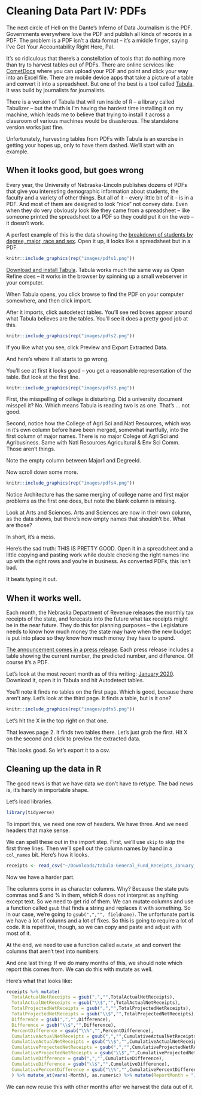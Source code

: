 # Cleaning Data Part IV: PDFs

The next circle of Hell on the Dante's Inferno of Data Journalism is the PDF. Governments everywhere love the PDF and publish all kinds of records in a PDF. The problem is a PDF isn't a data format -- it's a middle finger, saying I've Got Your Accountability Right Here, Pal.

It's so ridiculous that there's a constellation of tools that do nothing more than try to harvest tables out of PDFs. There are online services like [CometDocs](https://www.cometdocs.com/) where you can upload your PDF and point and click your way into an Excel file. There are mobile device apps that take a picture of a table and convert it into a spreadsheet. But one of the best is a tool called [Tabula](https://tabula.technology/). It was build by journalists for journalists.

There is a version of Tabula that will run inside of R -- a library called Tabulizer -- but the truth is I'm having the hardest time installing it on my machine, which leads me to believe that trying to install it across a classroom of various machines would be disasterous. The standalone version works just fine.

Unfortunately, harvesting tables from PDFs with Tabula is an exercise in getting your hopes up, only to have them dashed. We'll start with an example.

## When it looks good, but goes wrong

Every year, the University of Nebraska-Lincoln publishes dozens of PDFs that give you interesting demographic information about students, the faculty and a variety of other things. But all of it -- every little bit of it -- is in a PDF. And most of them are designed to look "nice" not convey data. Even when they do very obviously look like they came from a spreadsheet -- like someone printed the spreadsheet to a PDF so they could put it on the web -- it doesn't work.

A perfect example of this is the data showing the [breakdown of students by degree, major, race and sex](https://iea.unl.edu/dmdocuments/050_fall_2018_enrl_p100.pdf). Open it up, it looks like a spreadsheet but in a PDF.

```r
knitr::include_graphics(rep("images/pdfs1.png"))
```

[Download and install Tabula](https://tabula.technology/). Tabula works much the same way as Open Refine does -- it works in the browser by spinning up a small webserver in 
your computer. 

When Tabula opens, you click browse to find the PDF on your computer somewhere, and then click import. 

After it imports, click autodetect tables. You'll see red boxes appear around what Tabula believes are the tables. You'll see it does a pretty good job at this. 

```r
knitr::include_graphics(rep("images/pdfs2.png"))
```

If you like what you see, click Preview and Export Extracted Data.

And here's where it all starts to go wrong. 

You'll see at first it looks good -- you get a reasonable representation of the table. But look at the first line.

```r
knitr::include_graphics(rep("images/pdfs3.png"))
```

First, the misspelling of college is disturbing. Did a university document misspell it? No. Which means Tabula is reading two ls as one. That's ... not good.

Second, notice how the College of Agri Sci and Natl Resources, which was in it's own column before have been merged, somewhat inartfully, into the first column of major names. There is no major Colege of Agri Sci and Agribusiness. Same with Natl Resources Agricultural & Env Sci Comm. Those aren't things.

Note the empty column between Major1 and DegreeId.

Now scroll down some more.

```r
knitr::include_graphics(rep("images/pdfs4.png"))
```

Notice Architecture has the same merging of college name and first major problems as the first one does, but note the blank column is missing. 

Look at Arts and Sciences. Arts and Sciences are now in their own column, as the data shows, but there's now empty names that shouldn't be. What are those? 

In short, it's a mess. 

Here's the sad truth: THIS IS PRETTY GOOD. Open it in a spreadsheet and a little copying and pasting work while double checking the right names line up with the right rows and you're in business. As converted PDFs, this isn't bad. 

It beats typing it out.

## When it works well.

Each month, the Nebraska Department of Revenue releases the monthly tax receipts of the state, and forecasts into the future what tax receipts might be in the near future. They do this for planning purposes -- the Legislature needs to know how much money the state may have when the new budget is put into place so they know how much money they have to spend. 

[The announcement comes in a press release](https://revenue.nebraska.gov/about/news-releases/previous-general-funds-receipts-news-releases). Each press release includes a table showing the current number, the predicted number, and difference. Of course it's a PDF.

Let's look at the most recent month as of this writing: [January 2020](https://revenue.nebraska.gov/sites/revenue.nebraska.gov/files/doc/news-release/gen-fund/2020/General_Fund_Receipts_January_2020.pdf). Download it, open it in Tabula and hit Autodetect tables.

You'll note it finds no tables on the first page. Which is good, because there aren't any. Let's look at the third page. It finds a table, but is it one? 

```r
knitr::include_graphics(rep("images/pdfs5.png"))
```

Let's hit the X in the top right on that one. 

That leaves page 2. It finds two tables there. Let's just grab the first. Hit X on the second and click to preview the extracted data.

This looks good. So let's export it to a csv. 

## Cleaning up the data in R

The good news is that we have data we don't have to retype. The bad news is, it's hardly in importable shape.

Let's load libraries.

```r
library(tidyverse)
```

To import this, we need one row of headers. We have three. And we need headers that make sense. 

We can spell these out in the import step. First, we'll use `skip` to skip the first three lines. Then we'll spell out the column names by hand in a `col_names` bit. Here's how it looks.

```r
receipts <- read_csv("~/Downloads/tabula-General_Fund_Receipts_January_2020.csv", skip = 3, col_names = c("Month", "TotalActualNetReceipts", "TotalProjectedNetReceipts", "Difference", "PercentDifference", "CumulativeActualNetReceipts", "CumulativeProjectedNetReceipts", "CumulativeDifference","CumulativePercentDifference"), skip_empty_rows = TRUE)
```

Now we have a harder part. 

The columns come in as character columns. Why? Because the state puts commas and $ and % in them, which R does not interpret as anything except text. So we need to get rid of them. We can mutate columns and use a function called `gsub` that finds a string and replaces it with something. So in our case, we're going to `gsub(",","", fieldname)`. The unfortunate part is we have a lot of colunns and a lot of fixes. So this is going to require a lot of code. It is repetitive, though, so we can copy and paste and adjust with most of it. 

At the end, we need to use a function called `mutate_at` and convert the columns that aren't text into numbers. 

And one last thing: If we do many months of this, we should note which report this comes from. We can do this with mutate as well.

Here's what that looks like:

```r
receipts %>% mutate(
  TotalActualNetReceipts = gsub(",","",TotalActualNetReceipts),
  TotalActualNetReceipts = gsub("\\$","",TotalActualNetReceipts),
  TotalProjectedNetReceipts = gsub(",","",TotalProjectedNetReceipts),
  TotalProjectedNetReceipts = gsub("\\$","",TotalProjectedNetReceipts),
  Difference = gsub(",","",Difference),
  Difference = gsub("\\$","",Difference),
  PercentDifference = gsub("\\%","",PercentDifference),
  CumulativeActualNetReceipts = gsub(",","",CumulativeActualNetReceipts),
  CumulativeActualNetReceipts = gsub("\\$","",CumulativeActualNetReceipts),
  CumulativeProjectedNetReceipts = gsub(",","",CumulativeProjectedNetReceipts),
  CumulativeProjectedNetReceipts = gsub("\\$","",CumulativeProjectedNetReceipts),
  CumulativeDifference = gsub(",","",CumulativeDifference),
  CumulativeDifference = gsub("\\$","",CumulativeDifference),
  CumulativePercentDifference = gsub("\\%","",CumulativePercentDifference)
  ) %>% mutate_at(vars(-Month), as.numeric) %>% mutate(ReportMonth = "January 2020")
```

We can now reuse this with other months after we harvest the data out of it.

